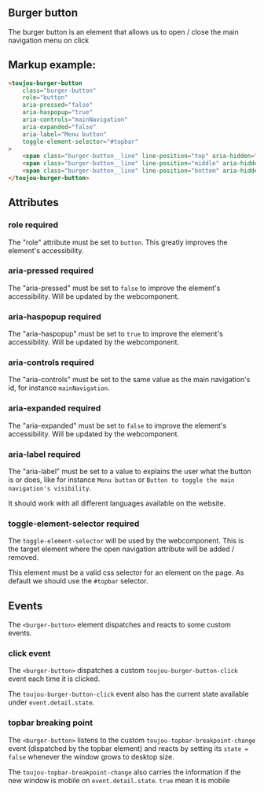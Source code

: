 ## Burger button

The burger button is an element that allows us to open / close the main navigation menu on click

## Markup example:
```html
<toujou-burger-button
    class="burger-button"
    role="button"
    aria-pressed="false"
    aria-haspopup="true"
    aria-controls="mainNavigation"
    aria-expanded="false"
    aria-label="Menu button"
    toggle-element-selector="#topbar"
>
    <span class="burger-button__line" line-position="top" aria-hidden="true" slot="content"></span>
    <span class="burger-button__line" line-position="middle" aria-hidden="true" slot="content"></span>
    <span class="burger-button__line" line-position="bottom" aria-hidden="true" slot="content"></span>
</toujou-burger-button>
```

## Attributes

### role <toujou-chip class="chip" chip-bg-color="warning">required</toujou-chip>
The "role" attribute must be set to `button`. This greatly improves the element's accessibility.

### aria-pressed <toujou-chip class="chip" chip-bg-color="warning">required</toujou-chip>
The "aria-pressed" must be set to `false` to improve the element's accessibility. Will be updated by the webcomponent.

### aria-haspopup <toujou-chip class="chip" chip-bg-color="warning">required</toujou-chip>
The "aria-haspopup" must be set to `true` to improve the element's accessibility. Will be updated by the webcomponent.

### aria-controls <toujou-chip class="chip" chip-bg-color="warning">required</toujou-chip>
The "aria-controls" must be set to the same value as the main navigation's id, for instance `mainNavigation`.

### aria-expanded <toujou-chip class="chip" chip-bg-color="warning">required</toujou-chip>
The "aria-expanded" must be set to `false` to improve the element's accessibility. Will be updated by the webcomponent.

### aria-label <toujou-chip class="chip" chip-bg-color="warning">required</toujou-chip>
The "aria-label" must be set to a value to explains the user what the button is or does, like for instance `Menu button` or `Button to toggle the main navigation's visibility`.

It should work with all different languages available on the website.

### toggle-element-selector <toujou-chip class="chip" chip-bg-color="warning">required</toujou-chip>
The `toggle-element-selector` will be used by the webcomponent. This is the target element where the open navigation attribute will be added / removed.

This element must be a valid css selector for an element on the page. As default we should use the `#topbar` selector.

## Events
The `<burger-button>` element dispatches and reacts to some custom events.

### click event
The `<burger-button>` dispatches a custom `toujou-burger-button-click` event each time it is clicked.

The `toujou-burger-button-click` event also has the current state available under `event.detail.state`.

### topbar breaking point
The `<burger-button>` listens to the custom `toujou-topbar-breakpoint-change` event (dispatched by the topbar element) and reacts by setting its `state = false` whenever the window grows to desktop size.

The `toujou-topbar-breakpoint-change` also carries the information if the new window is mobile on `event.detail.state`. `true` mean it is mobile